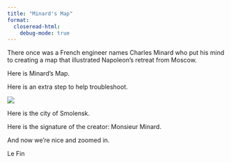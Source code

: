 ```yaml
---
title: "Minard's Map"
format:
  closeread-html:
    debug-mode: true
---
```



:::{.cr-layout}

There once was a French engineer names Charles Minard who put his mind to creating a map that illustrated Napoleon's retreat from Moscow.

:::{focus-on="map"}
Here is Minard's Map.
:::

:::{focus-on="map"}
Here is an extra step to help troubleshoot.
:::

:::{#cr-map}
![](minard-map.png)
:::

:::{focus-on="map" pan-to="-30%,0%" scale-by="2.6,2.6"}
Here is the city of Smolensk.
:::

:::{focus-on="map" pan-to="40%,110%" scale-by="2.6,2.6"}
Here is the signature of the creator: Monsieur Minard.
:::

And now we're nice and zoomed in.

:::

Le Fin